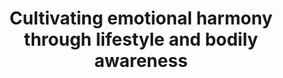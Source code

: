 ---
title: "Cultivating emotional harmony through lifestyle and bodily awareness"
description: "MoodiMe helps its users reach a deeper level of understanding of how their <strong>lifestyle choices and physical health</strong> affect their <strong>emotional well-being</strong>, equipping them with the tools to live a more balanced life."
tags: ["ui design"]
image: "../../images/covers/MoodiMe.jpg"
alt: "MoodiMe"
---